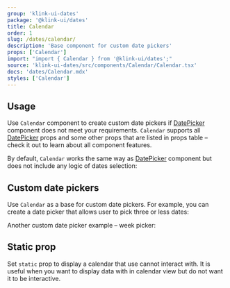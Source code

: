 ```yaml
---
group: 'klink-ui-dates'
package: '@klink-ui/dates'
title: Calendar
order: 1
slug: /dates/calendar/
description: 'Base component for custom date pickers'
props: ['Calendar']
import: "import { Calendar } from '@klink-ui/dates';"
source: 'klink-ui-dates/src/components/Calendar/Calendar.tsx'
docs: 'dates/Calendar.mdx'
styles: ['Calendar']
---
```



## Usage

Use `Calendar` component to create custom date pickers if [DatePicker](/dates/date-picker/)
component does not meet your requirements. `Calendar` supports all [DatePicker](/dates/date-picker/)
props and some other props that are listed in props table – check it out to learn about all component features.

By default, `Calendar` works the same way as [DatePicker](/dates/date-picker/) component but does not
include any logic of dates selection:

<Demo data={CalendarDemos.usage} />

## Custom date pickers

Use `Calendar` as a base for custom date pickers. For example, you can create a date picker
that allows user to pick three or less dates:

<Demo data={CalendarDemos.picker} />

Another custom date picker example – week picker:

<Demo data={CalendarDemos.weekPicker} />

## Static prop

Set `static` prop to display a calendar that use cannot interact with.
It is useful when you want to display data with in calendar view but do
not want it to be interactive.

<Demo data={CalendarDemos.isStatic} />
